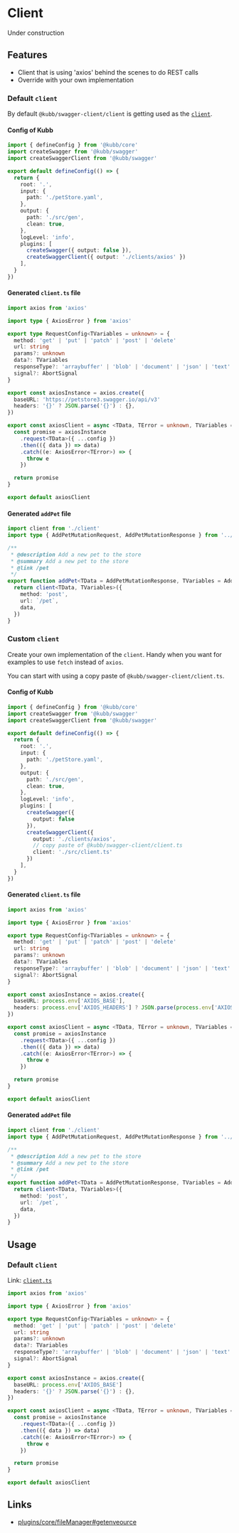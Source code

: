 
# Client

<Callout type="warning">
 Under construction
</Callout>


## Features

- Client that is using 'axios' behind the scenes to do REST calls
- Override with your own implementation

### Default `client`

By default `@kubb/swagger-client/client` is getting used as the [`client`](http://localhost:3000/plugins/swagger-client/client#default-client).

#### Config of Kubb

```typescript filename="kubb.config.ts" copy
import { defineConfig } from '@kubb/core'
import createSwagger from '@kubb/swagger'
import createSwaggerClient from '@kubb/swagger'

export default defineConfig(() => {
  return {
    root: '.',
    input: {
      path: './petStore.yaml',
    },
    output: {
      path: './src/gen',
      clean: true,
    },
    logLevel: 'info',
    plugins: [
      createSwagger({ output: false }),
      createSwaggerClient({ output: './clients/axios' })
    ],
  }
})
```

#### Generated `client.ts` file

```typescript filename='./src/gen/clients/axios/client.ts'
import axios from 'axios'

import type { AxiosError } from 'axios'

export type RequestConfig<TVariables = unknown> = {
  method: 'get' | 'put' | 'patch' | 'post' | 'delete'
  url: string
  params?: unknown
  data?: TVariables
  responseType?: 'arraybuffer' | 'blob' | 'document' | 'json' | 'text' | 'stream'
  signal?: AbortSignal
}

export const axiosInstance = axios.create({
  baseURL: 'https://petstore3.swagger.io/api/v3'
  headers: '{}' ? JSON.parse('{}') : {},
})

export const axiosClient = async <TData, TError = unknown, TVariables = unknown>(config: RequestConfig<TVariables>): Promise<TData> => {
  const promise = axiosInstance
    .request<TData>({ ...config })
    .then(({ data }) => data)
    .catch((e: AxiosError<TError>) => {
      throw e
    })

  return promise
}

export default axiosClient
```

#### Generated `addPet` file

```typescript filename="./src/gen/clients/axios/addPet.ts"
import client from './client'
import type { AddPetMutationRequest, AddPetMutationResponse } from '../../models/ts/AddPet'

/**
 * @description Add a new pet to the store
 * @summary Add a new pet to the store
 * @link /pet
 */
export function addPet<TData = AddPetMutationResponse, TVariables = AddPetMutationRequest>(data: TVariables) {
  return client<TData, TVariables>({
    method: 'post',
    url: `/pet`,
    data,
  })
}
```

### Custom `client`

Create your own implementation of the `client`.
Handy when you want for examples to use `fetch` instead of `axios`.

You can start with using a copy paste of `@kubb/swagger-client/client.ts`.

#### Config of Kubb

```typescript filename="kubb.config.ts" copy
import { defineConfig } from '@kubb/core'
import createSwagger from '@kubb/swagger'
import createSwaggerClient from '@kubb/swagger'

export default defineConfig(() => {
  return {
    root: '.',
    input: {
      path: './petStore.yaml',
    },
    output: {
      path: './src/gen',
      clean: true,
    },
    logLevel: 'info',
    plugins: [
      createSwagger({ 
        output: false 
      }),
      createSwaggerClient({ 
        output: './clients/axios', 
        // copy paste of @kubb/swagger-client/client.ts 
        client: './src/client.ts' 
      })
    ],
  }
})
```

#### Generated `client.ts` file

```typescript filename='./src/gen/axios/client.ts'
import axios from 'axios'

import type { AxiosError } from 'axios'

export type RequestConfig<TVariables = unknown> = {
  method: 'get' | 'put' | 'patch' | 'post' | 'delete'
  url: string
  params?: unknown
  data?: TVariables
  responseType?: 'arraybuffer' | 'blob' | 'document' | 'json' | 'text' | 'stream'
  signal?: AbortSignal
}

export const axiosInstance = axios.create({
  baseURL: process.env['AXIOS_BASE'],
  headers: process.env['AXIOS_HEADERS'] ? JSON.parse(process.env['AXIOS_HEADERS']) : {},
})

export const axiosClient = async <TData, TError = unknown, TVariables = unknown>(config: RequestConfig<TVariables>): Promise<TData> => {
  const promise = axiosInstance
    .request<TData>({ ...config })
    .then(({ data }) => data)
    .catch((e: AxiosError<TError>) => {
      throw e
    })

  return promise
}

export default axiosClient
```

#### Generated `addPet` file

```typescript filename="./src/gen/clients/axios/addPet.ts"
import client from './client'
import type { AddPetMutationRequest, AddPetMutationResponse } from '../../models/ts/AddPet'

/**
 * @description Add a new pet to the store
 * @summary Add a new pet to the store
 * @link /pet
 */
export function addPet<TData = AddPetMutationResponse, TVariables = AddPetMutationRequest>(data: TVariables) {
  return client<TData, TVariables>({
    method: 'post',
    url: `/pet`,
    data,
  })
}
```
## Usage

### Default `client`

Link: [`client.ts`](https://github.com/kubb-project/kubb/blob/main/packages/swagger-client/client.ts)

```typescript filename="@kubb/swagger-client/client" copy
import axios from 'axios'

import type { AxiosError } from 'axios'

export type RequestConfig<TVariables = unknown> = {
  method: 'get' | 'put' | 'patch' | 'post' | 'delete'
  url: string
  params?: unknown
  data?: TVariables
  responseType?: 'arraybuffer' | 'blob' | 'document' | 'json' | 'text' | 'stream'
  signal?: AbortSignal
}

export const axiosInstance = axios.create({
  baseURL: process.env['AXIOS_BASE']
  headers: '{}' ? JSON.parse('{}') : {},
})

export const axiosClient = async <TData, TError = unknown, TVariables = unknown>(config: RequestConfig<TVariables>): Promise<TData> => {
  const promise = axiosInstance
    .request<TData>({ ...config })
    .then(({ data }) => data)
    .catch((e: AxiosError<TError>) => {
      throw e
    })

  return promise
}

export default axiosClient
```

## Links
- [plugins/core/fileManager#getenveource](/plugins/core/fileManager#getenveource)